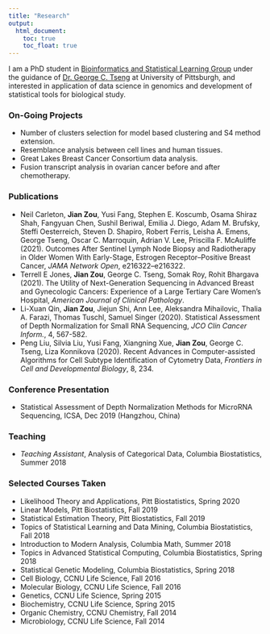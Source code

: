 ```yaml
---
title: "Research"
output:
  html_document:
    toc: true
    toc_float: true
---
```


I am a PhD student in [Bioinformatics and Statistical Learning Group](https://tsenglab.biostat.pitt.edu) under the guidance of [Dr. George C. Tseng](http://www.pitt.edu/~ctseng/) at University of Pittsburgh, and interested in application of data science in genomics and development of statistical tools for biological study.

### On-Going Projects
* Number of clusters selection for model based clustering and S4 method extension.
* Resemblance analysis between cell lines and human tissues.
* Great Lakes Breast Cancer Consortium data analysis.
* Fusion transcript analysis in ovarian cancer before and after chemotherapy. 

### Publications
*  Neil Carleton, **Jian Zou**, Yusi Fang, Stephen E. Koscumb, Osama Shiraz Shah, Fangyuan Chen, Sushil Beriwal, Emilia J. Diego, Adam M. Brufsky, Steffi Oesterreich, Steven D. Shapiro, Robert Ferris, Leisha A. Emens, George Tseng, Oscar C. Marroquin, Adrian V. Lee, Priscilla F. McAuliffe (2021). Outcomes After Sentinel Lymph Node Biopsy and Radiotherapy in Older Women With Early-Stage, Estrogen Receptor–Positive Breast Cancer, *JAMA Network Open*, e216322–e216322.
* Terrell E Jones, **Jian Zou**, George C. Tseng, Somak Roy, Rohit Bhargava (2021). The Utility of Next-Generation Sequencing in Advanced Breast and Gynecologic Cancers: Experience of a Large Tertiary Care Women's Hospital, *American Journal of Clinical Pathology*.
* Li-Xuan Qin, **Jian Zou**, Jiejun Shi, Ann Lee, Aleksandra Mihailovic, Thalia A. Farazi, Thomas Tuschl, Samuel Singer (2020). Statistical Assessment of Depth Normalization for Small RNA Sequencing, *JCO Clin Cancer Inform.*, 4, 567-582.
* Peng Liu, Silvia Liu, Yusi Fang, Xiangning Xue, **Jian Zou**, George C. Tseng, Liza Konnikova (2020). Recent Advances in Computer-assisted Algorithms for Cell Subtype Identification of Cytometry Data, *Frontiers in Cell and Developmental Biology*, 8, 234.

### Conference Presentation
* Statistical Assessment of Depth Normalization Methods for MicroRNA Sequencing, ICSA, Dec 2019 (Hangzhou, China)

### Teaching
* *Teaching Assistant*, Analysis of Categorical Data, Columbia Biostatistics, Summer 2018

### Selected Courses Taken
* Likelihood Theory and Applications, Pitt Biostatistics, Spring 2020
* Linear Models, Pitt Biostatistics, Fall 2019
* Statistical Estimation Theory, Pitt Biostatistics, Fall 2019
* Topics of Statistical Learning and Data Mining, Columbia Biostatistics, Fall 2018
* Introduction to Modern Analysis, Columbia Math, Summer 2018  
* Topics in Advanced Statistical Computing, Columbia Biostatistics, Spring 2018  
* Statistical Genetic Modeling, Columbia Biostatistics, Spring 2018
* Cell Biology, CCNU Life Science, Fall 2016
* Molecular Biology, CCNU Life Science, Fall 2016
* Genetics, CCNU Life Science, Spring 2015
* Biochemistry, CCNU Life Science, Spring 2015
* Organic Chemistry, CCNU Chemistry, Fall 2014
* Microbiology, CCNU Life Science, Fall 2014
